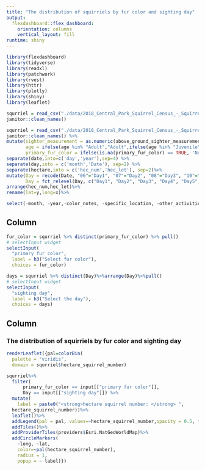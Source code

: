 ```yaml
---
title: "The distribution of squirriels by fur color and sighting day"
output: 
  flexdashboard::flex_dashboard:
    orientation: columns
    vertical_layout: fill
runtime: shiny
---
```


```r
library(flexdashboard)
library(tidyverse)
library(readxl)
library(patchwork)
library(rvest)
library(httr)
library(plotly)
library(shiny)
library(leaflet)
```


```r
squrriel = read_csv("./data/2018_Central_Park_Squirrel_Census_-_Squirrel_Data.csv") %>% 
janitor::clean_names()  
```

 
```r
squrriel = read_csv("./data/2018_Central_Park_Squirrel_Census_-_Squirrel_Data.csv") %>% 
janitor::clean_names() %>% 
mutate(sighter_measurement = as.numeric(above_ground_sighter_measurement),
       age = ifelse(age %in% "Adult","Adult",ifelse(age %in% "Juvenile","Juvenile","Unknown")),
       primary_fur_color = ifelse(is.na(primary_fur_color) == TRUE, 'No primary fur color', primary_fur_color))%>%
separate(date,into=c('day','year'),sep=4) %>% 
separate(day,into = c('month','Date'), sep=2) %>% 
separate(hectare,into = c('hec_num','hec_let'), sep=2)%>%
mutate(Day = recode(Date, "06"="Day1", "07"="Day2", "08"="Day3", "10"="Day4", "12"="Day5", "13"="Day6", "14"="Day7", "17"="Day8", "18"="Day9", "19"="Day10", "20"="Day11"),
       Day = fct_relevel(Day, c("Day1", "Day2", "Day3", "Day4", "Day5", "Day6", "Day7", "Day8", "Day9", "Day10", "Day11")))%>%
arrange(hec_num,hec_let)%>%
rename(lat=y,long=x)%>%

select(-month, -year,-color_notes, -specific_location, -other_activities, -other_interactions,-lat_long)
```


Column {.sidebar}
-----------------------------------------------------------------------


```r
fur_color = squrriel %>% distinct(primary_fur_color) %>% pull()
# selectInput widget
selectInput(
  "primary fur color", 
  label = h3("Select fur color"),
  choices = fur_color)

days = squrriel %>% distinct(Day)%>%arrange(Day)%>%pull()
# selectInput widget
selectInput(
  "sighting day", 
  label = h3("Select the day"),
  choices = days)

```



Column {data-width=1000}
-----------------------------------------------------------------------

### The distribution of squirriels by fur color and sighting day


```r
renderLeaflet({pal=colorBin(
  palette = "viridis",
  domain = squrriel$hectare_squirrel_number)

squrriel%>%
  filter(
      primary_fur_color == input[["primary fur color"]], 
      Day == input[["sighting day"]]) %>% 
  mutate(
    label = paste0("<strong>hectare squirrel number: </strong> ",
  hectare_squirrel_number))%>%
  leaflet()%>%
  addLegend(pal = pal, values=~hectare_squirrel_number,opacity = 0.5, title = "hectare squirrel number")%>%
  addTiles()%>%
  addProviderTiles(providers$Esri.NatGeoWorldMap)%>% 
  addCircleMarkers(
    ~long, ~lat,
    color=~pal(hectare_squirrel_number),
    radius = 1,
    popup = ~ label)})
```

